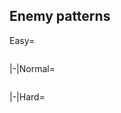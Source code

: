 ==Enemy patterns==
<!--
AUTOGENERATED, leave a comment on this subpage if you have found any issues (incorrect or missing info, non-optimal order, etc.)
-->
<div class="mw-collapsible mw-expanded">{{clear}}
<tabber>
Easy=
{{Event/Map|
{{Event/MapNode|A|Easy|x=165|y=185}}
{{Event/MapNode|B|Easy|x=205|y=250}}
{{Event/MapNode|C|Easy|x=230|y=120}}
{{Event/MapNode|D|Easy|x=280|y=180}}
{{Event/MapNode|E|Easy|x=330|y=265}}
{{Event/MapNode|F|Easy|x=370|y=100}}
{{Event/MapNode|G|Easy|x=385|y=175}}
{{Event/MapNode|H|Easy|x=440|y=275}}
{{Event/MapNode|I|Easy|x=505|y=70}}
{{Event/MapNode|J|Easy|x=515|y=175}}
{{Event/MapNode|K|Easy|x=520|y=280}}
{{Event/MapNode|L|Easy|x=575|y=125}}
{{Event/MapNode|M|Easy|x=585|y=205}}
}}
<div style="width:800px;max-height:400px;overflow:auto;">
{{NodeInfo|diff=Easy|name=深海潜水艦隊 群狼集団
|A
|Normal
|{{TooltipSimple|Line Abreast|12746 records}}
|Submarine Ka-Class/Elite
|Submarine Ka-Class
|Submarine Ka-Class
|-
|A
|Normal
|{{TooltipSimple|Echelon|13768 records}}
|Submarine Ka-Class/Elite
|Submarine Ka-Class/Elite
|Submarine Ka-Class/Elite
|-
|A
|Normal
|{{TooltipSimple|Echelon|6837 records}}
|Submarine Ka-Class/Flagship
|Submarine Ka-Class/Elite
|Submarine Ka-Class/Elite
}}
{{NodeInfo|diff=Easy|name=深海通商破壊機動部隊 II群
|B
|Defense
|{{TooltipSimple|Diamond|9757 records}}
|Light Carrier Nu-Class/Flagship
|Light Carrier Nu-Class/Elite
|Light Carrier Nu-Class/Elite
|Light Cruiser Tsu-Class
|Destroyer I-Class
|Destroyer I-Class
|-
|B
|Defense
|{{TooltipSimple|Diamond|14351 records}}
|Standard Carrier Wo-Class/Flagship
|Light Carrier Nu-Class/Elite
|Light Carrier Nu-Class/Elite
|Light Cruiser He-Class/Elite
|Destroyer I-Class/Late Model
|Destroyer I-Class/Late Model
|-
|B
|Defense
|{{TooltipSimple|Double Line|12858 records}}
|Standard Carrier Wo-Class/Flagship
|Light Carrier Nu-Class/Elite
|Light Carrier Nu-Class/Elite
|Light Cruiser He-Class/Flagship
|Destroyer I-Class
|Destroyer I-Class
}}
{{NodeInfo|diff=Easy|name=深海通商破壊機動部隊 II群
|E
|Normal
|{{TooltipSimple|Diamond|10356 records}}
|Light Carrier Nu-Class/Flagship
|Light Carrier Nu-Class/Elite
|Light Carrier Nu-Class/Elite
|Light Cruiser Tsu-Class
|Destroyer I-Class
|Destroyer I-Class
|-
|E
|Normal
|{{TooltipSimple|Diamond|10437 records}}
|Standard Carrier Wo-Class/Flagship
|Light Carrier Nu-Class/Elite
|Light Carrier Nu-Class/Elite
|Light Cruiser He-Class/Elite
|Destroyer I-Class/Late Model
|Destroyer I-Class/Late Model
|-
|E
|Normal
|{{TooltipSimple|Double Line|8872 records}}
|Standard Carrier Wo-Class/Flagship
|Light Carrier Nu-Class/Elite
|Light Carrier Nu-Class/Elite
|Light Cruiser He-Class/Flagship
|Destroyer I-Class
|Destroyer I-Class
}}
{{NodeInfo|diff=Easy|name=深海侵入潜水艦隊 先遣群
|F
|Normal
|{{TooltipSimple|Echelon|3957 records}}
|Submarine Yo-Class/Elite
|Submarine Ka-Class
|Submarine Ka-Class
|-
|F
|Normal
|{{TooltipSimple|Echelon|2141 records}}
|Submarine Yo-Class/Elite
|Submarine Ka-Class
|Submarine Ka-Class
|Submarine Ka-Class
|-
|F
|Normal
|{{TooltipSimple|Echelon|1396 records}}
|Submarine Yo-Class/Elite
|Submarine Yo-Class/Elite
|Submarine Ka-Class
|Submarine Ka-Class
}}
{{NodeInfo|diff=Easy|name=深海通商破壊機動部隊 I群
|G
|Normal
|{{TooltipSimple|Diamond|11763 records}}
|Light Carrier Nu-Class/Flagship
|Light Carrier Nu-Class/Flagship
|Light Carrier Nu-Class/Elite
|Light Cruiser Tsu-Class
|Destroyer I-Class
|Destroyer I-Class
|-
|G
|Normal
|{{TooltipSimple|Diamond|10410 records}}
|Light Carrier Nu-Class/Flagship
|Light Carrier Nu-Class/Flagship
|Light Cruiser He-Class/Flagship
|Light Cruiser Tsu-Class
|Destroyer I-Class
|Destroyer I-Class
|-
|G
|Normal
|{{TooltipSimple|Diamond|7597 records}}
|Standard Carrier Wo-Class/Flagship
|Standard Carrier Wo-Class/Flagship
|Light Carrier Nu-Class/Elite
|Light Cruiser He-Class/Elite
|Destroyer I-Class/Late Model
|Destroyer I-Class/Late Model
}}
{{NodeInfo|diff=Easy|name=深海通商破壊部隊 支援集団
|H
|Normal
|{{TooltipSimple|Diamond|1535 records}}
|Battleship Ta-Class/Flagship
|Light Carrier Nu-Class/Elite
|Light Cruiser He-Class/Flagship
|Destroyer Ro-Class/Late Model
|Destroyer Ro-Class
|Destroyer Ro-Class
|-
|H
|Normal
|{{TooltipSimple|Diamond|683 records}}
|Battleship Ta-Class/Flagship
|Light Carrier Nu-Class/Elite
|Light Cruiser He-Class/Flagship
|Destroyer Ro-Class/Late Model
|Destroyer Ro-Class/Late Model
|Destroyer Ro-Class/Late Model
}}
{{NodeInfo|diff=Easy|name=深海通商破壊機動部隊 III群
|I
|Normal
|{{TooltipSimple|Line Ahead|6933 records}}
|Light Cruiser He-Class/Flagship
|Torpedo Cruiser Chi-Class/Flagship
|Torpedo Cruiser Chi-Class/Flagship
|Destroyer I-Class/Late Model
|Destroyer I-Class
|Destroyer I-Class
|-
|I
|Normal
|{{TooltipSimple|Line Ahead|235 records}}
|Light Cruiser He-Class/Flagship
|Torpedo Cruiser Chi-Class/Flagship
|Torpedo Cruiser Chi-Class/Flagship
|Light Cruiser Tsu-Class
|Destroyer Ro-Class
|Destroyer Ro-Class
}}
{{NodeInfo|diff=Easy|name=深海軽快水雷戦隊
|J
|Normal
|{{TooltipSimple|Diamond|7740 records}}
|Standard Carrier Wo-Class/Elite
|Light Cruiser Ho-Class/Elite
|Destroyer I-Class
|Destroyer I-Class
|Destroyer I-Class
|Destroyer I-Class
|-
|J
|Normal
|{{TooltipSimple|Diamond|11019 records}}
|Standard Carrier Wo-Class/Elite
|Light Carrier Nu-Class/Elite
|Light Cruiser Ho-Class/Elite
|Destroyer I-Class
|Destroyer I-Class
|Destroyer I-Class
|-
|J
|Normal
|{{TooltipSimple|Diamond|14628 records}}
|Standard Carrier Wo-Class/Flagship
|Light Carrier Nu-Class/Elite
|Light Cruiser Ho-Class/Elite
|Destroyer I-Class
|Destroyer I-Class
|Destroyer I-Class
}}
{{NodeInfo|diff=Easy|name=深海通商破壊機動部隊 旗艦集団
|M
|Boss
|{{TooltipSimple|Cruising<br>Formation 3|25604 records}}
|Aircraft Carrier Princess
|Battleship Ru-Class/Elite
|Battleship Ru-Class/Elite
|Heavy Cruiser Ri-Class
|Heavy Cruiser Ri-Class
|Heavy Cruiser Ne-Class
|Light Cruiser He-Class/Flagship
|Destroyer Ro-Class/Late Model
|Destroyer Ro-Class/Late Model
|Destroyer Ro-Class
|Destroyer Ro-Class
|-
|M
|Boss
|{{TooltipSimple|Cruising<br>Formation 3|1201 records}}
|Aircraft Carrier Princess
|Battleship Ru-Class/Elite
|Battleship Ru-Class/Elite
|Heavy Cruiser Ri-Class/Elite
|Heavy Cruiser Ri-Class/Elite
|Heavy Cruiser Ne-Class
|Light Cruiser He-Class/Flagship
|Destroyer Ancient Princess
|Destroyer Ro-Class/Late Model
|Destroyer Ro-Class
|Destroyer Ro-Class
|-
|M
|Boss/Final
|{{TooltipSimple|Cruising<br>Formation 3|738 records}}
|Aircraft Carrier Princess
|Battleship Ru-Class/Elite
|Battleship Ru-Class/Elite
|Heavy Cruiser Ri-Class
|Heavy Cruiser Ri-Class
|Heavy Cruiser Ne-Class
|Light Cruiser He-Class/Flagship
|Destroyer Ancient Princess
|Destroyer Ro-Class/Late Model
|Destroyer Ro-Class
|Destroyer Ro-Class
|Destroyer Ro-Class
}}
</div> <!-- overflow -->
|-|Normal=
{{Event/Map|
{{Event/MapNode|A|Normal|x=165|y=185}}
{{Event/MapNode|B|Normal|x=205|y=250}}
{{Event/MapNode|C|Normal|x=230|y=120}}
{{Event/MapNode|D|Normal|x=280|y=180}}
{{Event/MapNode|E|Normal|x=330|y=265}}
{{Event/MapNode|F|Normal|x=370|y=100}}
{{Event/MapNode|G|Normal|x=385|y=175}}
{{Event/MapNode|H|Normal|x=440|y=275}}
{{Event/MapNode|I|Normal|x=505|y=70}}
{{Event/MapNode|J|Normal|x=515|y=175}}
{{Event/MapNode|K|Normal|x=520|y=280}}
{{Event/MapNode|L|Normal|x=575|y=125}}
{{Event/MapNode|M|Normal|x=585|y=205}}
}}
<div style="width:800px;max-height:400px;overflow:auto;">
{{NodeInfo|diff=Normal|name=深海潜水艦隊 群狼集団
|A
|Normal
|{{TooltipSimple|Echelon|7923 records}}
|Submarine Ka-Class/Elite
|Submarine Ka-Class/Elite
|Submarine Ka-Class/Elite
|-
|A
|Normal
|{{TooltipSimple|Echelon|12655 records}}
|Submarine Ka-Class/Flagship
|Submarine Ka-Class/Elite
|Submarine Ka-Class/Elite
|-
|A
|Normal
|{{TooltipSimple|Echelon|10955 records}}
|Submarine Ka-Class/Flagship
|Submarine Ka-Class/Elite
|Submarine Ka-Class/Elite
|Submarine Ka-Class/Elite
}}
{{NodeInfo|diff=Normal|name=深海通商破壊機動部隊 II群
|B
|Defense
|{{TooltipSimple|Diamond|13946 records}}
|Light Carrier Nu-Class/Flagship
|Light Carrier Nu-Class/Elite
|Light Carrier Nu-Class/Elite
|Light Cruiser Tsu-Class/Elite
|Destroyer I-Class/Late Model
|Destroyer I-Class/Late Model
|-
|B
|Defense
|{{TooltipSimple|Diamond|7756 records}}
|Standard Carrier Wo-Class/Kai Flagship
|Light Carrier Nu-Class/Elite
|Light Carrier Nu-Class/Elite
|Light Cruiser He-Class/Flagship
|Destroyer I-Class/Late Model
|Destroyer I-Class/Late Model
|-
|B
|Defense
|{{TooltipSimple|Diamond|9103 records}}
|Standard Carrier Wo-Class/Kai Flagship
|Light Carrier Nu-Class/Elite
|Light Carrier Nu-Class/Elite
|Light Cruiser He-Class/Flagship
|Destroyer Ro-Class/Late Model
|Destroyer Ro-Class/Late Model
}}
{{NodeInfo|diff=Normal|name=深海通商破壊機動部隊 II群
|E
|Normal
|{{TooltipSimple|Diamond|9679 records}}
|Light Carrier Nu-Class/Flagship
|Light Carrier Nu-Class/Elite
|Light Carrier Nu-Class/Elite
|Light Cruiser Tsu-Class/Elite
|Destroyer I-Class/Late Model
|Destroyer I-Class/Late Model
|-
|E
|Normal
|{{TooltipSimple|Diamond|8183 records}}
|Standard Carrier Wo-Class/Kai Flagship
|Light Carrier Nu-Class/Elite
|Light Carrier Nu-Class/Elite
|Light Cruiser He-Class/Flagship
|Destroyer I-Class/Late Model
|Destroyer I-Class/Late Model
|-
|E
|Normal
|{{TooltipSimple|Diamond|9501 records}}
|Standard Carrier Wo-Class/Kai Flagship
|Light Carrier Nu-Class/Elite
|Light Carrier Nu-Class/Elite
|Light Cruiser He-Class/Flagship
|Destroyer Ro-Class/Late Model
|Destroyer Ro-Class/Late Model
}}
{{NodeInfo|diff=Normal|name=深海侵入潜水艦隊 先遣群
|F
|Normal
|{{TooltipSimple|Echelon|1326 records}}
|Submarine Yo-Class/Flagship
|Submarine Ka-Class
|Submarine Ka-Class
|-
|F
|Normal
|{{TooltipSimple|Echelon|1615 records}}
|Submarine Yo-Class/Flagship
|Submarine Ka-Class
|Submarine Ka-Class
|Submarine Ka-Class
|-
|F
|Normal
|{{TooltipSimple|Echelon|1665 records}}
|Submarine Yo-Class/Flagship
|Submarine Yo-Class/Flagship
|Submarine Ka-Class
|Submarine Ka-Class
}}
{{NodeInfo|diff=Normal|name=深海通商破壊機動部隊 I群
|G
|Normal
|{{TooltipSimple|Diamond|9403 records}}
|Standard Carrier Wo-Class/Kai Flagship
|Light Carrier Nu-Class/Elite
|Light Carrier Nu-Class/Elite
|Light Cruiser Tsu-Class/Elite
|Destroyer I-Class/Late Model
|Destroyer I-Class/Late Model
|-
|G
|Normal
|{{TooltipSimple|Diamond|7893 records}}
|Standard Carrier Wo-Class/Kai Flagship
|Standard Carrier Wo-Class/Kai Flagship
|Light Carrier Nu-Class/Flagship
|Light Cruiser He-Class/Flagship
|Destroyer Ro-Class/Late Model
|Destroyer Ro-Class/Late Model
|-
|G
|Normal
|{{TooltipSimple|Diamond|9475 records}}
|Standard Carrier Wo-Class/Kai Flagship
|Standard Carrier Wo-Class/Kai Flagship
|Light Cruiser He-Class/Flagship
|Light Cruiser Tsu-Class/Elite
|Destroyer I-Class/Late Model
|Destroyer I-Class/Late Model
}}
{{NodeInfo|diff=Normal|name=深海通商破壊部隊 支援集団
|H
|Normal
|{{TooltipSimple|Line Ahead|751 records}}<br>{{TooltipSimple|Double Line|1006 records}}
|Battleship Ta-Class/Flagship
|Light Carrier Nu-Class/Elite
|Heavy Cruiser Ne-Class
|Light Cruiser He-Class/Flagship
|Destroyer Ro-Class/Late Model
|Destroyer Ro-Class/Late Model
|-
|H
|Normal
|{{TooltipSimple|Line Ahead|742 records}}
|Battleship Ta-Class/Flagship
|Battleship Ta-Class/Elite
|Light Carrier Nu-Class/Elite
|Light Cruiser He-Class/Flagship
|Destroyer Ro-Class/Late Model
|Destroyer Ro-Class/Late Model
}}
{{NodeInfo|diff=Normal|name=深海通商破壊機動部隊 III群
|I
|Normal
|{{TooltipSimple|Line Ahead|2206 records}}<br>{{TooltipSimple|Double Line|1174 records}}
|Light Cruiser He-Class/Flagship
|Torpedo Cruiser Chi-Class/Flagship
|Torpedo Cruiser Chi-Class/Flagship
|Light Cruiser Tsu-Class
|Destroyer I-Class/Late Model
|Destroyer I-Class/Late Model
|-
|I
|Normal
|{{TooltipSimple|Line Ahead|771 records}}
|Light Cruiser He-Class/Flagship
|Torpedo Cruiser Chi-Class/Flagship
|Torpedo Cruiser Chi-Class/Flagship
|Light Cruiser Tsu-Class
|Destroyer Ro-Class/Late Model
|Destroyer Ro-Class/Late Model
}}
{{NodeInfo|diff=Normal|name=深海軽快水雷戦隊
|J
|Normal
|{{TooltipSimple|Diamond|7030 records}}
|Standard Carrier Wo-Class/Kai Flagship
|Light Carrier Nu-Class/Elite
|Heavy Cruiser Ri-Class/Elite
|Destroyer I-Class/Late Model
|Destroyer I-Class
|Destroyer I-Class
|-
|J
|Normal
|{{TooltipSimple|Diamond|12887 records}}
|Standard Carrier Wo-Class/Kai Flagship
|Light Carrier Nu-Class/Elite
|Light Carrier Nu-Class/Elite
|Light Cruiser Ho-Class/Elite
|Destroyer I-Class/Late Model
|Destroyer I-Class
|-
|J
|Normal
|{{TooltipSimple|Diamond|4981 records}}
|Standard Carrier Wo-Class/Flagship
|Light Carrier Nu-Class/Elite
|Heavy Cruiser Ri-Class/Elite
|Destroyer I-Class/Late Model
|Destroyer I-Class
|Destroyer I-Class
}}
{{NodeInfo|diff=Normal|name=深海通商破壊機動部隊 旗艦集団
|M
|Boss
|{{TooltipSimple|Cruising<br>Formation 3|15179 records}}
|Aircraft Carrier Princess
|Battleship Ru-Class/Flagship
|Battleship Ru-Class/Flagship
|Heavy Cruiser Ri-Class/Elite
|Heavy Cruiser Ri-Class/Elite
|Heavy Cruiser Ne-Class/Elite
|Light Cruiser He-Class/Flagship
|Light Cruiser Tsu-Class
|Destroyer Ro-Class/Late Model
|Destroyer Ro-Class/Late Model
|Destroyer Ro-Class/Late Model
|Destroyer Ro-Class/Late Model
|-
|M
|Boss
|{{TooltipSimple|Cruising<br>Formation 3|750 records}}
|Aircraft Carrier Princess
|Battleship Ru-Class/Flagship
|Battleship Ru-Class/Flagship
|Heavy Cruiser Ri-Class/Elite
|Heavy Cruiser Ri-Class/Elite
|Heavy Cruiser Ne-Class/Elite
|Light Cruiser He-Class/Flagship
|Destroyer Ancient Princess
|Destroyer Ro-Class/Late Model
|Destroyer Ro-Class
|Destroyer Ro-Class
|Destroyer Ro-Class
|-
|M
|Boss/Final
|{{TooltipSimple|Cruising<br>Formation 3|3495 records}}
|Aircraft Carrier Princess/II
|Battleship Ru-Class/Flagship
|Battleship Ru-Class/Flagship
|Heavy Cruiser Ri-Class/Elite
|Heavy Cruiser Ri-Class/Elite
|Heavy Cruiser Ne-Class/Elite
|Light Cruiser He-Class/Flagship
|Light Cruiser Tsu-Class
|Destroyer Ancient Princess
|Destroyer Ro-Class/Late Model
|Destroyer Ro-Class/Late Model
|Destroyer Ro-Class/Late Model
}}
</div> <!-- overflow -->
|-|Hard=
{{Event/Map|
{{Event/MapNode|A|Hard|x=165|y=185}}
{{Event/MapNode|B|Hard|x=205|y=250}}
{{Event/MapNode|C|Hard|x=230|y=120}}
{{Event/MapNode|D|Hard|x=280|y=180}}
{{Event/MapNode|E|Hard|x=330|y=265}}
{{Event/MapNode|F|Hard|x=370|y=100}}
{{Event/MapNode|G|Hard|x=385|y=175}}
{{Event/MapNode|H|Hard|x=440|y=275}}
{{Event/MapNode|I|Hard|x=505|y=70}}
{{Event/MapNode|J|Hard|x=515|y=175}}
{{Event/MapNode|K|Hard|x=520|y=280}}
{{Event/MapNode|L|Hard|x=575|y=125}}
{{Event/MapNode|M|Hard|x=585|y=205}}
}}
<div style="width:800px;max-height:400px;overflow:auto;">
{{NodeInfo|diff=Hard|name=深海潜水艦隊 群狼集団
|A
|Normal
|{{TooltipSimple|Echelon|11710 records}}
|Submarine Ka-Class/Flagship
|Submarine Ka-Class/Elite
|Submarine Ka-Class/Elite
|Submarine Ka-Class/Elite
|-
|A
|Normal
|{{TooltipSimple|Echelon|29186 records}}
|Submarine Ka-Class/Flagship
|Submarine Ka-Class/Flagship
|Submarine Ka-Class/Elite
|Submarine Ka-Class/Elite
|-
|A
|Normal
|{{TooltipSimple|Echelon|27898 records}}
|Submarine So-Class/Flagship
|Submarine Ka-Class/Flagship
|Submarine Ka-Class/Flagship
|Submarine Ka-Class/Flagship
}}
{{NodeInfo|diff=Hard|name=深海通商破壊機動部隊 II群
|B
|Defense
|{{TooltipSimple|Diamond|29080 records}}
|Light Carrier Nu-Class/Flagship
|Light Carrier Nu-Class/Flagship
|Light Carrier Nu-Class/Flagship
|Light Cruiser Tsu-Class/Elite
|Destroyer Ro-Class/Late Model
|Destroyer Ro-Class/Late Model
|-
|B
|Defense
|{{TooltipSimple|Diamond|15058 records}}
|Standard Carrier Wo-Class/Kai Flagship IV
|Light Carrier Nu-Class/Flagship
|Light Carrier Nu-Class/Flagship
|Light Cruiser He-Class/Flagship
|Destroyer Ro-Class/Late Model
|Destroyer Ro-Class/Late Model
|-
|B
|Defense
|{{TooltipSimple|Diamond|17748 records}}
|Standard Carrier Wo-Class/Kai Flagship IV
|Light Carrier Nu-Class/Flagship
|Light Carrier Nu-Class/Flagship
|Light Cruiser He-Class/Flagship
|Destroyer Ha-Class/Late Model
|Destroyer Ha-Class/Late Model
}}
{{NodeInfo|diff=Hard|name=深海通商破壊機動部隊 II群
|E
|Normal
|{{TooltipSimple|Diamond|18445 records}}
|Light Carrier Nu-Class/Flagship
|Light Carrier Nu-Class/Flagship
|Light Carrier Nu-Class/Flagship
|Light Cruiser Tsu-Class/Elite
|Destroyer Ro-Class/Late Model
|Destroyer Ro-Class/Late Model
|-
|E
|Normal
|{{TooltipSimple|Diamond|15799 records}}
|Standard Carrier Wo-Class/Kai Flagship IV
|Light Carrier Nu-Class/Flagship
|Light Carrier Nu-Class/Flagship
|Light Cruiser He-Class/Flagship
|Destroyer Ro-Class/Late Model
|Destroyer Ro-Class/Late Model
|-
|E
|Normal
|{{TooltipSimple|Diamond|18408 records}}
|Standard Carrier Wo-Class/Kai Flagship IV
|Light Carrier Nu-Class/Flagship
|Light Carrier Nu-Class/Flagship
|Light Cruiser He-Class/Flagship
|Destroyer Ha-Class/Late Model
|Destroyer Ha-Class/Late Model
}}
{{NodeInfo|diff=Hard|name=深海侵入潜水艦隊 先遣群
|F
|Normal
|{{TooltipSimple|Echelon|3148 records}}
|Submarine Yo-Class/Flagship
|Submarine Ka-Class/Elite
|Submarine Ka-Class/Elite
|-
|F
|Normal
|{{TooltipSimple|Echelon|4516 records}}
|Submarine Yo-Class/Flagship
|Submarine Ka-Class/Elite
|Submarine Ka-Class/Elite
|Submarine Ka-Class/Elite
|-
|F
|Normal
|{{TooltipSimple|Echelon|5141 records}}
|Submarine Yo-Class/Flagship
|Submarine Yo-Class/Flagship
|Submarine Ka-Class/Elite
|Submarine Ka-Class/Elite
}}
{{NodeInfo|diff=Hard|name=深海通商破壊機動部隊 I群
|G
|Normal
|{{TooltipSimple|Diamond|17947 records}}
|Standard Carrier Wo-Class/Kai Flagship IV
|Light Carrier Nu-Class/Flagship
|Light Carrier Nu-Class/Flagship
|Light Cruiser Tsu-Class/Elite
|Destroyer Ro-Class/Late Model
|Destroyer Ro-Class/Late Model
|-
|G
|Normal
|{{TooltipSimple|Diamond|17878 records}}
|Standard Carrier Wo-Class/Kai Flagship IV
|Standard Carrier Wo-Class/Kai Flagship IV
|Light Carrier Nu-Class/Flagship
|Light Cruiser He-Class/Flagship
|Destroyer Ha-Class/Late Model
|Destroyer Ha-Class/Late Model
|-
|G
|Normal
|{{TooltipSimple|Diamond|15324 records}}
|Standard Carrier Wo-Class/Kai Flagship IV
|Standard Carrier Wo-Class/Kai Flagship
|Light Cruiser He-Class/Flagship
|Light Cruiser Tsu-Class/Elite
|Destroyer Ro-Class/Late Model
|Destroyer Ro-Class/Late Model
}}
{{NodeInfo|diff=Hard|name=深海通商破壊部隊 支援集団
|H
|Normal
|{{TooltipSimple|Line Ahead|1453 records}}
|Battleship Ta-Class/Flagship
|Battleship Ta-Class/Flagship
|Light Carrier Nu-Class/Flagship
|Light Cruiser He-Class/Flagship
|Destroyer Ha-Class/Late Model
|Destroyer Ha-Class/Late Model
|-
|H
|Normal
|{{TooltipSimple|Line Ahead|1399 records}}<br>{{TooltipSimple|Double Line|1859 records}}
|Battleship Ta-Class/Flagship
|Light Carrier Nu-Class/Flagship
|Heavy Cruiser Ne-Class/Elite
|Light Cruiser He-Class/Flagship
|Destroyer Ha-Class/Late Model
|Destroyer Ha-Class/Late Model
}}
{{NodeInfo|diff=Hard|name=深海通商破壊機動部隊 III群
|I
|Normal
|{{TooltipSimple|Line Ahead|6078 records}}<br>{{TooltipSimple|Double Line|3215 records}}
|Light Cruiser He-Class/Flagship
|Torpedo Cruiser Chi-Class/Flagship
|Torpedo Cruiser Chi-Class/Flagship
|Light Cruiser Tsu-Class/Elite
|Destroyer Ro-Class/Late Model
|Destroyer Ro-Class/Late Model
|-
|I
|Normal
|{{TooltipSimple|Line Ahead|2436 records}}
|Light Cruiser He-Class/Flagship
|Torpedo Cruiser Chi-Class/Flagship
|Torpedo Cruiser Chi-Class/Flagship
|Light Cruiser Tsu-Class/Elite
|Destroyer Ha-Class/Late Model Elite
|Destroyer Ha-Class/Late Model Elite
}}
{{NodeInfo|diff=Hard|name=深海軽快水雷戦隊
|J
|Normal
|{{TooltipSimple|Diamond|9568 records}}
|Standard Carrier Wo-Class/Kai Flagship
|Light Carrier Nu-Class/Flagship
|Light Cruiser Ho-Class/Flagship
|Destroyer I-Class/Late Model
|Destroyer I-Class/Late Model
|Destroyer I-Class/Late Model
|-
|J
|Normal
|{{TooltipSimple|Diamond|25068 records}}
|Standard Carrier Wo-Class/Kai Flagship
|Light Carrier Nu-Class/Flagship
|Light Carrier Nu-Class/Flagship
|Light Cruiser Ho-Class/Flagship
|Destroyer I-Class/Late Model
|Destroyer I-Class/Late Model
|-
|J
|Normal
|{{TooltipSimple|Diamond|13223 records}}
|Standard Carrier Wo-Class/Kai Flagship
|Light Carrier Nu-Class/Flagship
|Heavy Cruiser Ri-Class/Flagship
|Light Cruiser Ho-Class/Flagship
|Destroyer I-Class/Late Model
|Destroyer I-Class/Late Model
}}
{{NodeInfo|diff=Hard|name=深海通商破壊機動部隊 旗艦集団
|M
|Boss
|{{TooltipSimple|Cruising<br>Formation 3|28285 records}}
|Aircraft Carrier Princess/II
|Battleship Ru-Class/Flagship
|Battleship Ru-Class/Flagship
|Heavy Cruiser Ri-Class/Elite
|Heavy Cruiser Ri-Class/Elite
|Heavy Cruiser Ne-Class/Elite
|Light Cruiser He-Class/Flagship
|Light Cruiser Tsu-Class
|Destroyer Ro-Class/Late Model Elite
|Destroyer Ro-Class/Late Model Elite
|Destroyer Ro-Class/Late Model
|Destroyer Ro-Class/Late Model
|-
|M
|Boss
|{{TooltipSimple|Cruising<br>Formation 3|2315 records}}
|Aircraft Carrier Princess/II
|Battleship Ru-Class/Flagship
|Battleship Ru-Class/Flagship
|Heavy Cruiser Ri-Class/Elite
|Heavy Cruiser Ri-Class/Elite
|Heavy Cruiser Ne-Class/Elite
|Light Cruiser He-Class/Flagship
|Destroyer Ancient Princess
|Destroyer Ro-Class/Late Model
|Destroyer Ro-Class
|Destroyer Ro-Class
|Destroyer Ro-Class
|-
|M
|Boss/Final
|{{TooltipSimple|Cruising<br>Formation 3|6491 records}}
|Aircraft Carrier Princess/II
|Battleship Ru-Class/Flagship
|Battleship Ru-Class/Flagship
|Heavy Cruiser Ri-Class/Flagship
|Heavy Cruiser Ri-Class/Flagship
|Heavy Cruiser Ne-Class/Elite
|Light Cruiser He-Class/Flagship
|Light Cruiser Tsu-Class/Elite
|Destroyer Ancient Princess
|Destroyer Ha-Class/Late Model Elite
|Destroyer Ro-Class/Late Model
|Destroyer Ro-Class/Late Model
}}
</div> <!-- overflow -->
</tabber>
</div>{{clear}} <!-- collapsible -->